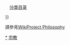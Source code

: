 {{Navbox
|name       = 宗教哲学
|title      = [[宗教哲学]]
|state = {{{1<includeonly>|autocollapse</includeonly>}}}
|bodyclass = hlist
|groupstyle = text-align:center;

|group1 = 宗教概念
|list1 = 
*[[來世]]
*[[游叙弗伦困境|尤西弗罗困境]]
*[[信仰]]
*[[智能设计|智能设计论]]
*[[奇跡|神迹]]
*[[罪惡問題|罪恶问题]]
*[[宗教|宗教信仰]]
*[[灵魂]]
*[[精神]]
*[[神义论]]
*{{link-en|神學無用論|Theological veto}}

|group2 = [[神的概念]]
|list2 = 
  {{Navbox|child|evenodd = swap
  | listclass  = hlist
  | groupstyle = font-weight:normal; text-align:center;
  | groupwidth = 4em

  | group1 = 
  | list1  = 
* {{tsl|en|Aristotelian theology|亚里士多德神学}}
* [[梵]]
* [[巨匠造物主]]
* {{Tsl|en|Divine simplicity|神圣至简}}
* [[倫理利己主義]]
* [[太一]]
* [[聖靈]]
* {{link-en|仇神論|Misotheism}}
* [[泛自然神論]]
* [[人格神]]
* {{link-en|進程神學|Process theology}}
* [[神 (一神教)|至高存在]]
*{{link-en|不動的動者|Unmoved mover}} 

| group2 = 各信仰中的神
| list2  = 
* [[神#儒教、道教、華人民間信仰|儒教、道教、華人民間信仰]]
* {{tsl|en|God in Abrahamic religions|亚伯拉罕宗教中的神|亚伯拉罕宗教}}
* {{Link-en|佛教的创世者|Creator in Buddhism|佛教}}
* [[基督教的神|基督教]]
* {{Link-en|印度教的神|God in Hinduism|印度教}}
* [[伊斯兰教的神|伊斯兰教]]
* {{Link-en|耆那教的神|God in Jainism|耆那教}}
* {{Link-en|犹太教的神|God in Judaism|犹太教}}
* {{Link-en|摩门教的神|God in Mormonism|摩门教}}
* {{Link-en|锡克教的神|God in Sikhism|锡克教}}
* [[巴哈伊信仰的神|巴哈伊信仰]]
* {{Link-en|巫术对神性的看法|Wiccan views of divinity|巫术}}
}}

|group3 = [[神的存在性]]
|list3  =
 {{Navbox subgroup
 |listclass = hlist
 |group1 = '''支持'''
 |list1 =
*[[美论证]]
*[[基督论证]]
*[[意识论证]]
*[[宇宙学论证]]
*[[程度论证]]
*[[欲望论证]]
*[[宗教经验论证]]
*[[爱论证]]
*[[奇迹论证]]
*[[美德论证]]
*[[本体论证明|本体论论证]]
*[[帕斯卡的賭注]]
*[[合理基础论证]]
*[[理智论证]]
*[[目的论论证]]
*[[超验主义关于神存在的论证]]
*[[目击者论证]]
 |group2 = '''反对'''
 |list2 =
*[[终极波音747策略]]
*[[无神论者的赌注]]
*[[罪惡問題|伊壁鳩魯悖論]]
*[[自由意志與神學|自由意志悖論]]
*{{link-en|地狱问题|Problem of Hell}}
*[[不一致启示论证]]
*{{link-en|无信仰论证|Argument from nonbelief}}
*{{link-en|神学語言非认知主义|Theological noncognitivism}}
*[[奥卡姆剃刀]]
*[[全能悖论]]
*{{link-en|肚脐假设|Omphalos hypothesis}}
*{{link-en|坏设计论证|Poor design}}
*[[羅素的茶壺]]
*{{link-en|无知者的命运|Fate of the unlearned}}
}}

|group4 = [[神學|宗教理论]]
|list4  =
*[[道]]
*[[天人合一]]
*[[无宇宙论]]
* '''[[不可知论]]'''
*[[泛靈論]]
*[[反宗教|反宗教主义]]
* '''[[无神论]]'''
*[[創造論|明理思想運動]]
*[[法 (印度哲學)]]
* '''[[自然神论]]'''
*[[基督徒自然神论]]
*[[神圣命令论]]
*[[二元論|二元论]]
*[[秘教]]
*[[宗教排他论]]
*[[存在主义]] （<small>[[存在主義神學|基督教]]、[[不可知论的存在主义|不可知论]]、[[无神论的存在主义|无神论]]</small>）
*[[婦女神學]]
*[[諾斯底主義]]
*[[单一主神论|单一主神教]]
*[[人文主义]] （<small>[[宗教人文主义|宗教]]、[[世俗人文主义|世俗]]、[[基督教人文主义|基督教]]</small>）
*[[宗教兼容主义]]
*[[一元论]]
*[[一神論|一神教]]
*[[神秘主義|神秘主义]]
*[[自然主义]] （<small>[[形而上自然主義|形而上]]、[[宗教自然主义|宗教]]、[[人文主义的自然主义|人文主义]]</small>）
*[[新纪元运动]]
*[[非二元论]]
* '''[[非有神论]]'''
*[[泛自然神论]]
*[[泛神论]]
*[[多神論|多神论]]
*[[过程神学]]
*[[宗教原教旨主义]]
*[[宗教唯心论]]
*[[萨满教]]
*[[道教]]
* '''[[有神论]]'''
*[[先驗與後驗|先验论]]
* [[多重宗教身份認同]]
*[[宗教多元主義]]
* '''[[哲学理论列表|更多...]]'''

|group5 = [[:Category:宗教哲学家|宗教哲学家]]<br><br><small>（按活跃年代）</small>
|list5  =
 {{Navbox subgroup
 |listclass = hlist
 |groupstyle = text-align:center;

 |group1 = 古代<br>中世纪
 |list1 =
*[[赫拉克利特]]

*[[希波的奥古斯丁|奥古斯丁]]
*[[波爱修斯]]
*[[坎特伯雷的安瑟莫|安瑟莫]]
*[[邁蒙尼德|迈蒙尼德]]
*[[马尔毛帖的高尼罗]]
*[[伊本·魯世德|鲁世德]]（阿威罗伊）
*[[托马斯·阿奎那]]

*[[喬瓦尼·皮科·德拉·米蘭多拉|米兰多拉]]
*[[德西德里乌斯·伊拉斯谟|伊拉斯谟]]

 |group2 = 启蒙运动
 |list2 =
*[[勒内·笛卡尔|笛卡儿]]
*[[布莱兹·帕斯卡|帕斯卡]]
*[[巴魯赫·斯賓諾莎|斯宾诺莎]]
*[[威廉·沃勒斯顿]]
*[[托马斯·乔伯]]

*[[大卫·休谟]]
*[[保爾·霍爾巴赫|霍尔巴赫]]
*[[伊曼努尔·康德|康德]]
*[[约翰·戈特弗里德·赫尔德|赫尔德]]

 |group3 = 1800<br>1850<br>1880<br>1900
 |list3 =
*[[弗里德里希·施萊爾馬赫|施莱尔马赫]]
*[[格奥尔格·威廉·弗里德里希·黑格尔|黑格尔]]

*[[威廉·惠威爾|威廉·维赫维尔]]
*[[路德维希·安德列斯·费尔巴哈|费尔巴哈]]
*[[索倫·奧貝·克爾凱郭爾|克尔凯郭尔]]
*[[阿爾布雷赫特·立敕爾|立敕尔]]

*[[恩斯特·海克尔|海克尔]]
*[[威廉·金頓·克利福德|克利福德]]
*[[弗里德里希·尼采|尼采]]
*[[哈格尔德·霍夫丁]]
*[[威廉·詹姆士]]

*[[弗拉基米尔·索罗沃夫 (哲学家)|弗拉基米尔·索罗沃夫]]
*[[恩斯特·特勒爾奇]]
*[[鲁道夫·奥托]]
*[[列夫·舍斯托夫]]
*[[谢尔盖·布尔加科夫|布尔加科夫]]
*[[西格蒙德·弗洛伊德|弗洛伊德]]
*[[恩斯特·卡西尔|卡西尔]]

 |group4 = 1920<br>战后<br>1970<br>1990
 |list4 =
*[[乔治·桑塔亚那]]
*[[伯特兰·罗素|罗素]]
*[[帕弗罗·弗罗伦斯基]]
*[[马丁·布伯]]
*[[保羅·田立克]]
*[[卡爾·巴特]]
*[[艾米爾·布魯內爾|布鲁内尔]]
*[[雷茵霍尔德·尼布尔]]

*[[米尔恰·以利亚德]]
*[[J. L. 麦凯]]
*[[彼得·积奇]]
*[[安东尼·弗鲁]]
*[[威廉·阿尔斯顿]]

*[[威廉·L·罗]]
*[[阿尔文·普兰丁格]]
*[[理察·斯溫伯恩|斯温伯恩]]
*[[羅伯特·摩尔日修·亚当斯]]

*[[丹尼爾·丹尼特]]
*[[威廉·莱恩·柯莱格]]

 }}

|group6 = '''相关条目'''
|list6 =
*[[宗教#宗教的批判|宗教批判]]
*[[查经]]
*[[宗教史]]
*[[宗教]]
*[[宗教學]]
*[[宗教哲学]]
*[[神學]]
*[[宗教與科學]]
*[[政治与宗教]]
*[[理性与信仰]]
* '''[[宗教哲学文章索引|更多...]]'''

|below =
[[Portal:哲学|主题门户]]　{{·}}　[[:Category:宗教哲學|分类目录]]

}}<noinclude>

請參見[[:en:Wikipedia:WikiProject Philosophy|WikiProject Philosophy]]

[[Category:宗教哲学|*]]
[[Category:哲學與思想導航模板|宗教]]
</noinclude>